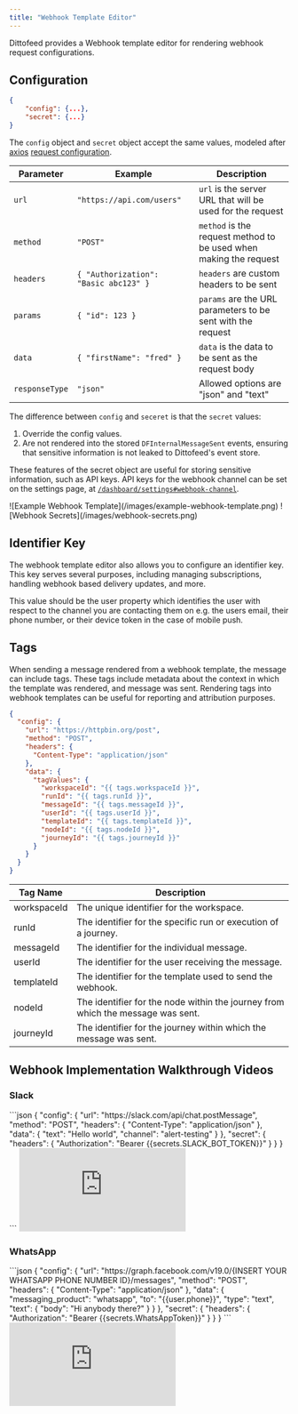 ```yaml
---
title: "Webhook Template Editor"
---
```


Dittofeed provides a Webhook template editor for rendering webhook request configurations.

## Configuration

```json
{
    "config": {...},
    "secret": {...}
}
```

The `config` object and `secret` object accept the same values, modeled after [axios](https://www.npmjs.com/package/axios) [request configuration](https://axios-http.com/docs/req_config).

| Parameter      | Example                                 | Description                                           |
|----------------|-----------------------------------------|-------------------------------------------------------|
| `url`          | `"https://api.com/users"`               | `url` is the server URL that will be used for the request |
| `method`       | `"POST"`                                | `method` is the request method to be used when making the request |
| `headers`      | `{ "Authorization": "Basic abc123" }`   | `headers` are custom headers to be sent              |
| `params`       | `{ "id": 123 }`                         | `params` are the URL parameters to be sent with the request |
| `data`         | `{ "firstName": "fred" }`               | `data` is the data to be sent as the request body    |
| `responseType` | `"json"`                                | Allowed options are "json" and "text"                |


The difference between `config` and `seceret` is that the `secret` values:

1. Override the config values.
2. Are not rendered into the stored `DFInternalMessageSent` events, ensuring that sensitive information is not leaked to Dittofeed's event store.

These features of the secret object are useful for storing sensitive information, such as API keys. API keys for the webhook channel can be set on the settings page, at [`/dashboard/settings#webhook-channel`](https://dittofeed.com/dashboard/settings#webhook-channel).

<Frame>
  ![Example Webhook Template](/images/example-webhook-template.png)
</Frame>

<Frame>
  ![Webhook Secrets](/images/webhook-secrets.png)
</Frame>

## Identifier Key

The webhook template editor also allows you to configure an identifier key. This key serves several purposes, including managing subscriptions, handling webhook based delivery updates, and more.

This value should be the user property which identifies the user with respect to the channel you are contacting them on e.g. the users email, their phone number, or their device token in the case of mobile push.

## Tags

When sending a message rendered from a webhook template, the message can include tags. These tags include metadata about the context in which the template was rendered, and message was sent. Rendering tags into webhook templates can be useful for reporting and attribution purposes.

```json
{
  "config": {
    "url": "https://httpbin.org/post",
    "method": "POST",
    "headers": {
      "Content-Type": "application/json"
    },
    "data": {
      "tagValues": {
        "workspaceId": "{{ tags.workspaceId }}",
        "runId": "{{ tags.runId }}",
        "messageId": "{{ tags.messageId }}",
        "userId": "{{ tags.userId }}",
        "templateId": "{{ tags.templateId }}",
        "nodeId": "{{ tags.nodeId }}",
        "journeyId": "{{ tags.journeyId }}"
      }
    }
  }
}
```

| Tag Name    | Description                           |
|-------------|---------------------------------------|
| workspaceId | The unique identifier for the workspace. |
| runId       | The identifier for the specific run or execution of a journey. |
| messageId   | The identifier for the individual message. |
| userId      | The identifier for the user receiving the message. |
| templateId  | The identifier for the template used to send the webhook. |
| nodeId      | The identifier for the node within the journey from which the message was sent. |
| journeyId   | The identifier for the journey within which the message was sent. |


## Webhook Implementation Walkthrough Videos

### Slack

<Accordion title="Slack Webhook Template Code">
```json
{
  "config": {
    "url": "https://slack.com/api/chat.postMessage",
    "method": "POST",
    "headers": {
      "Content-Type": "application/json"
    },
    "data": {
      "text": "Hello world",
      "channel": "alert-testing"
    }
  },
  "secret": {
    "headers": {
      "Authorization": "Bearer {{secrets.SLACK_BOT_TOKEN}}"
    }
  }
}
```
</Accordion>

<iframe
  class="w-full aspect-video"
  src="https://www.youtube.com/embed/2_K-Ohmtm_c?si=JRXdUB7fwMCBMjsh"
  title="Automate Slack Messages With Dittofeed's Webhook Channel"
  frameborder="0"
  allow="accelerometer; autoplay; clipboard-write; encrypted-media; gyroscope; picture-in-picture; web-share"
  allowFullScreen>
</iframe>

### WhatsApp

<Accordion title="WhatsApp Webhook Template Code">
```json
{
  "config": {
    "url": "https://graph.facebook.com/v19.0/{INSERT YOUR WHATSAPP PHONE NUMBER ID}/messages",
    "method": "POST",
    "headers": {
      "Content-Type": "application/json"
    },
    "data": {
      "messaging_product": "whatsapp",
      "to": "{{user.phone}}",
      "type": "text",
      "text": {
        "body": "Hi anybody there?"
      }
    }
  },
  "secret": {
    "headers": {
      "Authorization": "Bearer {{secrets.WhatsAppToken}}"
    }
  }
}
```
</Accordion>

<iframe
  class="w-full aspect-video"
  src="https://www.youtube.com/embed/83tQLK-s2jY?si=JRXdUB7fwMCBMjsh"
  title="Automate WhatsApp Messages With Dittofeed's Webhook Channel"
  frameborder="0"
  allow="accelerometer; autoplay; clipboard-write; encrypted-media; gyroscope; picture-in-picture; web-share"
  allowFullScreen>
</iframe>
